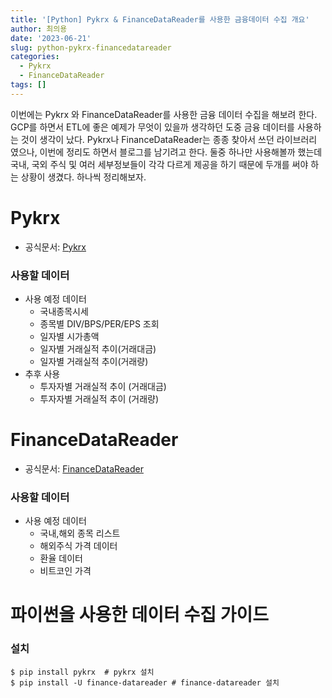 ```yaml
---
title: '[Python] Pykrx & FinanceDataReader를 사용한 금융데이터 수집 개요'
author: 최의용
date: '2023-06-21'
slug: python-pykrx-financedatareader
categories:
  - Pykrx
  - FinanceDataReader
tags: []
---
```

  
이번에는 Pykrx 와 FinanceDataReader를 사용한 금융 데이터 수집을 해보려 한다. GCP를 하면서 ETL에 좋은 예제가 무엇이 있을까 생각하던 도중 금융 데이터를 사용하는 것이 생각이 났다. Pykrx나 FinanceDataReader는 종종 찾아서 쓰던 라이브러리 였으나, 이번에 정리도 하면서 블로그를 남기려고 한다. 둘중 하나만 사용해볼까 했는데 국내, 국외 주식 및 여러 세부정보들이 각각 다르게 제공을 하기 때문에 두개를 써야 하는 상황이 생겼다. 하나씩 정리해보자.

# Pykrx

 - 공식문서: [Pykrx](https://github.com/sharebook-kr/pykrx)

### 사용할 데이터

- 사용 예정 데이터
  - 국내종목시세
  - 종목별 DIV/BPS/PER/EPS 조회
  - 일자별 시가총액
  - 일자별 거래실적 추이(거래대금)
  - 일자별 거래실적 추이(거래량)

- 추후 사용
  - 투자자별 거래실적 추이 (거래대금)
  - 투자자별 거래실적 추이 (거래량)


# FinanceDataReader
 
 - 공식문서: [FinanceDataReader](https://github.com/financedata-org/FinanceDataReader)

### 사용할 데이터

- 사용 예정 데이터
  - 국내,해외 종목 리스트
  - 해외주식 가격 데이터
  - 환율 데이터
  - 비트코인 가격

# 파이썬을 사용한 데이터 수집 가이드

### 설치

```
$ pip install pykrx  # pykrx 설치
$ pip install -U finance-datareader # finance-datareader 설치
```







